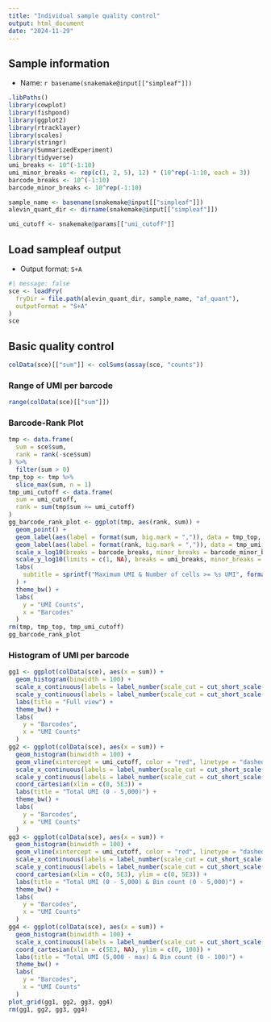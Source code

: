 ```yaml
---
title: "Individual sample quality control"
output: html_document
date: "2024-11-29"
---
```


## Sample information

- Name: `r basename(snakemake@input[["simpleaf"]])`

```r
.libPaths()
library(cowplot)
library(fishpond)
library(ggplot2)
library(rtracklayer)
library(scales)
library(stringr)
library(SummarizedExperiment)
library(tidyverse)
umi_breaks <- 10^(-1:10)
umi_minor_breaks <- rep(c(1, 2, 5), 12) * (10^rep(-1:10, each = 3))
barcode_breaks <- 10^(-1:10)
barcode_minor_breaks <- 10^rep(-1:10)
```

```r
sample_name <- basename(snakemake@input[["simpleaf"]])
alevin_quant_dir <- dirname(snakemake@input[["simpleaf"]])
```

```r
umi_cutoff <- snakemake@params[["umi_cutoff"]]
```

## Load sampleaf output

- Output format: `S+A`

```r
#| message: false
sce <- loadFry(
  fryDir = file.path(alevin_quant_dir, sample_name, "af_quant"),
  outputFormat = "S+A"
)
sce
```

## Basic quality control

```r
colData(sce)[["sum"]] <- colSums(assay(sce, "counts"))
```

### Range of UMI per barcode

```r
range(colData(sce)[["sum"]])
```

### Barcode-Rank Plot

```r
tmp <- data.frame(
  sum = sce$sum,
  rank = rank(-sce$sum)
) %>%
  filter(sum > 0)
tmp_top <- tmp %>%
  slice_max(sum, n = 1)
tmp_umi_cutoff <- data.frame(
  sum = umi_cutoff,
  rank = sum(tmp$sum >= umi_cutoff)
)
gg_barcode_rank_plot <- ggplot(tmp, aes(rank, sum)) +
  geom_point() +
  geom_label(aes(label = format(sum, big.mark = ",")), data = tmp_top, alpha = 0.5, hjust = 0) +
  geom_label(aes(label = format(rank, big.mark = ",")), data = tmp_umi_cutoff, alpha = 0.5) +
  scale_x_log10(breaks = barcode_breaks, minor_breaks = barcode_minor_breaks, labels = label_number(scale_cut = cut_short_scale())) +
  scale_y_log10(limits = c(1, NA), breaks = umi_breaks, minor_breaks = umi_minor_breaks, labels = label_number(scale_cut = cut_short_scale())) +
  labs(
    subtitle = sprintf("Maximum UMI & Number of cells >= %s UMI", format(umi_cutoff, big.mark = ","))
  ) +
  theme_bw() +
  labs(
    y = "UMI Counts",
    x = "Barcodes"
  )
rm(tmp, tmp_top, tmp_umi_cutoff)
gg_barcode_rank_plot
```

### Histogram of UMI per barcode

```r
gg1 <- ggplot(colData(sce), aes(x = sum)) +
  geom_histogram(binwidth = 100) +
  scale_x_continuous(labels = label_number(scale_cut = cut_short_scale())) +
  scale_y_continuous(labels = label_number(scale_cut = cut_short_scale())) +
  labs(title = "Full view") +
  theme_bw() +
  labs(
    y = "Barcodes",
    x = "UMI Counts"
  )
gg2 <- ggplot(colData(sce), aes(x = sum)) +
  geom_histogram(binwidth = 100) +
  geom_vline(xintercept = umi_cutoff, color = "red", linetype = "dashed") +
  scale_x_continuous(labels = label_number(scale_cut = cut_short_scale())) +
  scale_y_continuous(labels = label_number(scale_cut = cut_short_scale())) +
  coord_cartesian(xlim = c(0, 5E3)) +
  labs(title = "Total UMI (0 - 5,000)") +
  theme_bw() +
  labs(
    y = "Barcodes",
    x = "UMI Counts"
  )
gg3 <- ggplot(colData(sce), aes(x = sum)) +
  geom_histogram(binwidth = 100) +
  geom_vline(xintercept = umi_cutoff, color = "red", linetype = "dashed") +
  scale_x_continuous(labels = label_number(scale_cut = cut_short_scale())) +
  scale_y_continuous(labels = label_number(scale_cut = cut_short_scale())) +
  coord_cartesian(xlim = c(0, 5E3), ylim = c(0, 5E3)) +
  labs(title = "Total UMI (0 - 5,000) & Bin count (0 - 5,000)") +
  theme_bw() +
  labs(
    y = "Barcodes",
    x = "UMI Counts"
  )
gg4 <- ggplot(colData(sce), aes(x = sum)) +
  geom_histogram(binwidth = 100) +
  scale_x_continuous(labels = label_number(scale_cut = cut_short_scale())) +
  coord_cartesian(xlim = c(5E3, NA), ylim = c(0, 100)) +
  labs(title = "Total UMI (5,000 - max) & Bin count (0 - 100)") +
  theme_bw() +
  labs(
    y = "Barcodes",
    x = "UMI Counts"
  )
plot_grid(gg1, gg2, gg3, gg4)
rm(gg1, gg2, gg3, gg4)
```
